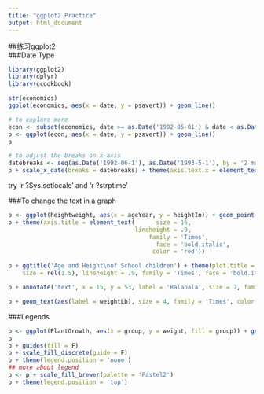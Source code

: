 ```yaml
---
title: "ggplot2 Practice"
output: html_document
---
```


##练习ggplot2     
###Date Type
```r
library(ggplot2)
library(dplyr)
library(gcookbook)
```

```r
str(economics)
ggplot(economics, aes(x = date, y = psavert)) + geom_line()

# to explore more
econ <- subset(economics, date >= as.Date('1992-05-01') & date < as.Date('1993-06-01'))
p <- ggplot(econ, aes(x = date, y = psavert)) + geom_line()
p

# to adjust the breaks on x-axis
datebreaks <- seq(as.Date('1992-06-1'), as.Date('1993-5-1'), by = '2 month')
p + scale_x_date(breaks = datebreaks) + theme(axis.text.x = element_text(angle = 30, hjust =1 ))
```

try 'r ?Sys.setlocale' and 'r ?strptime'

###To change the text in a graph
```r
p <- ggplot(heightweight, aes(x = ageYear, y = heightIn)) + geom_point()
p + theme(axis.title = element_text(      size = 16,
                                    lineheight = .9,
                                        family = 'Times',
                                          face = 'bold.italic',
                                         color = 'red'))

p + ggtitle('Age and Height\nof School children') + theme(plot.title = element_text(
    size = rel(1.5), lineheight = .9, family = 'Times', face = 'bold.italic', color = 'red'))

p + annotate('text', x = 15, y = 53, label = 'Balabala', size = 7, family = 'Times', fontface = 'bold.italic', color = 'red')

p + geom_text(aes(label = weightLb), size = 4, family = 'Times', color = 'red')
````

###Legends
```r
p <- ggplot(PlantGrowth, aes(x = group, y = weight, fill = group)) + geom_boxplot()
p
p + guides(fill = F)
p + scale_fill_discrete(guide = F)
p + theme(legend.position = 'none')
## more about legend
p <- p + scale_fill_brewer(palette = 'Pastel2')
p + theme(legend.position = 'top')
```